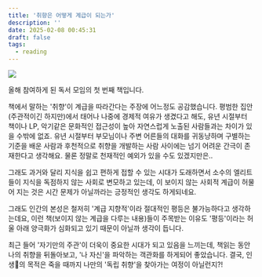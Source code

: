 ```yaml
---
title: '취향은 어떻게 계급이 되는가'
description: ''
date: 2025-02-08 00:45:31
draft: false
tags:
  - reading
---
```


<img src="https://github.com/user-attachments/assets/36989902-fe22-4593-8853-dff26dfb3827" />

올해 참여하게 된 독서 모임의 첫 번째 책입니다.

책에서 말하는 '취향'이 계급을 따라간다는 주장에 어느정도 공감했습니다. 평범한 집안(주관적이긴 하지만)에서 태어나 나중에 경제적 여유가 생겼다고 해도, 유년 시절부터 책이나 LP, 악기같은 문화적인 접근성이 높아 자연스럽게 노출된 사람들과는 차이가 있을 수밖에 없죠. 유년 시절부터 부모님이나 주변 어른들의 대화를 귀동냥하며 구별하는 기준을 배운 사람과 후천적으로 취향을 개발하는 사람 사이에는 넘기 어려운 간극이 존재한다고 생각해요. 물론 정말로 천재적인 예외가 있을 수도 있겠지만은..

그래도 과거와 달리 지식을 쉽고 편하게 접할 수 있는 시대가 도래하면서 소수의 엘리트들이 지식을 독점하지 않는 사회로 변모하고 있는데, 이 보이지 않는 사회적 계급이 허물어 지는 것은 시간 문제가 아닐까라는 긍정적인 생각도 하게되네요.

그래도 인간의 본성은 철저히 '계급 지향적'이라 절대적인 평등은 불가능하다고 생각하는데요, 이런 책(보이지 않는 계급을 다루는 내용)들이 주목받는 이유도 '평등'이라는 허울 아래 양극화가 심화되고 있기 때문이 아닐까 생각이 듭니다.

최근 들어 '자기만의 주관'이 더욱이 중요한 시대가 되고 있음을 느끼는데, 책읽는 동안 나의 취향을 뒤돌아보고, '나 자신'을 파악하는 객관화를 하게되어 좋았습니다. 결국, 인생의 목적은 죽을 때까지 나만의 '독립 취향'을 찾아가는 여정이 아닐런지?!














